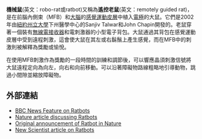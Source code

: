 {{Multiple issues|
{{Request translation|en|}}
{{No footnotes|time=2020-10-20T20:05:56+00:00}}
{{Unreferenced|time=2020-10-20T20:05:56+00:00}}
}}
{{translating|[[:en:Guided_rat|:en:Guided rat]]||tpercent=|time=2020-09-20UTC15:12:12}}

'''機械鼠'''(英文：robo-rat或ratbot)又稱為'''遙控老鼠'''(英文：remotely guided rat)，是在前腦內側束（MFB）和[[大腦|大腦]]的[[感覺運動皮層|感覺運動皮層]]中植入[[電極|電極]]的大鼠。它們是2002年由[[紐約州立大學|紐約州立大學]]下州醫學中心的Sanjiv Talwar和John Chapin開發的。老鼠穿著一個裝有[[無線電接收器|無線電接收器]]和電刺激器的小型電子背包。大鼠通過其背包在感覺運動皮層中受到遠程刺激，這會使大鼠在其左或右鬍鬚上產生感覺，而在MFB中的刺激則被解釋為獎勵或愉悅。

在使用MFB刺激作為獎勵的一段時間的訓練和調節後，可以響應晶須刺激信號將大鼠遠程定向為向左，向右和向前移動。可以沿著障礙物路線粗略地引導動物，跳過小間隙並縮放障礙物。

==外部連結==
* [http://news.bbc.co.uk/hi/english/sci/tech/newsid_1961000/1961798.stm BBC News Feature on Ratbots]
* [http://www.nature.com/nsu/020429/020429-9.html Nature article discussing Ratbots] {{Wayback|url=http://www.nature.com/nsu/020429/020429-9.html |date=20080517122851 }}
* [http://www.nature.com/cgi-taf/DynaPage.taf?file=/nature/journal/v417/n6884/abs/417037a_fs.html&dynoptions=doi1088097073 Original announcement of Ratbot in Nature] {{Wayback|url=http://www.nature.com/cgi-taf/DynaPage.taf?file=%2Fnature%2Fjournal%2Fv417%2Fn6884%2Fabs%2F417037a_fs.html&dynoptions=doi1088097073 |date=20040831055436 }}
* [https://www.newscientist.com/article.ns?id=dn2237 New Scientist article on Ratbots] {{Wayback|url=https://www.newscientist.com/article.ns?id=dn2237 |date=20080430031119 }}

{{Stub}}